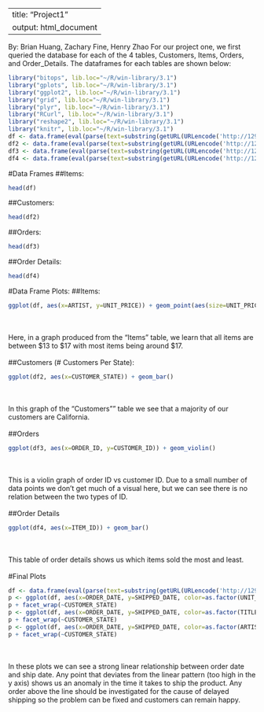 
---
title: "Project1"
output: html_document
---
By: Brian Huang, Zachary Fine, Henry Zhao
For our project one, we first queried the database for each of the 4 tables, Customers, Items, Orders, and Order_Details. The dataframes for each tables are shown below:
```r
library("bitops", lib.loc="~/R/win-library/3.1")
library("gplots", lib.loc="~/R/win-library/3.1")
library("ggplot2", lib.loc="~/R/win-library/3.1")
library("grid", lib.loc="~/R/win-library/3.1")
library("plyr", lib.loc="~/R/win-library/3.1")
library("RCurl", lib.loc="~/R/win-library/3.1")
library("reshape2", lib.loc="~/R/win-library/3.1")
library("knitr", lib.loc="~/R/win-library/3.1")
df <- data.frame(eval(parse(text=substring(getURL(URLencode('http://129.152.144.84:5001/rest/native/?query="select * FROM items"'), httpheader=c(DB='jdbc:oracle:thin:@129.152.144.84:1521/PDB1.usuniversi01134.oraclecloud.internal', USER='DV_ORDERS', PASS='orcl', MODE='native_mode', MODEL='model', returnFor = 'R', returnDimensions = 'False'), verbose = TRUE), 1, 2^31-1))))
df2 <- data.frame(eval(parse(text=substring(getURL(URLencode('http://129.152.144.84:5001/rest/native/?query="select * FROM customers"'), httpheader=c(DB='jdbc:oracle:thin:@129.152.144.84:1521/PDB1.usuniversi01134.oraclecloud.internal', USER='DV_ORDERS', PASS='orcl', MODE='native_mode', MODEL='model', returnFor = 'R', returnDimensions = 'False'), verbose = TRUE), 1, 2^31-1))))
df3 <- data.frame(eval(parse(text=substring(getURL(URLencode('http://129.152.144.84:5001/rest/native/?query="select * FROM orders"'), httpheader=c(DB='jdbc:oracle:thin:@129.152.144.84:1521/PDB1.usuniversi01134.oraclecloud.internal', USER='DV_ORDERS', PASS='orcl', MODE='native_mode', MODEL='model', returnFor = 'R', returnDimensions = 'False'), verbose = TRUE), 1, 2^31-1))))
df4 <- data.frame(eval(parse(text=substring(getURL(URLencode('http://129.152.144.84:5001/rest/native/?query="select * FROM order_details"'), httpheader=c(DB='jdbc:oracle:thin:@129.152.144.84:1521/PDB1.usuniversi01134.oraclecloud.internal', USER='DV_ORDERS', PASS='orcl', MODE='native_mode', MODEL='model', returnFor = 'R', returnDimensions = 'False'), verbose = TRUE), 1, 2^31-1))))
```
#Data Frames
##Items:
```r
head(df)
```
##Customers:
```r
head(df2)
```
##Orders:
```r
head(df3)
```
##Order Details:
```r
head(df4)
```
#Data Frame Plots:
##Items:
```r
ggplot(df, aes(x=ARTIST, y=UNIT_PRICE)) + geom_point(aes(size=UNIT_PRICE))
```
<br><br>
Here, in a graph produced from the "Items" table, we learn that all items are between $13 to $17 with most items being around $17.
<br><br>
##Customers (# Customers Per State):
```r
ggplot(df2, aes(x=CUSTOMER_STATE)) + geom_bar()
```
<br><br>
In this graph of the "Customers"" table we see that a majority of our customers are California.
<br><br>
##Orders
```r
ggplot(df3, aes(x=ORDER_ID, y=CUSTOMER_ID)) + geom_violin()
```
<br><br>
This is a violin graph of order ID vs customer ID. Due to a small number of data points we don't get much of a visual here, but we can see there is no relation between the two types of ID.
<br><br>
##Order Details
```r
ggplot(df4, aes(x=ITEM_ID)) + geom_bar()
```
<br><br>
This table of order details shows us which items sold the most and least.
<br><br>
#Final Plots
```r
df <- data.frame(eval(parse(text=substring(getURL(URLencode('http://129.152.144.84:5001/rest/native/?query="select * from orders o join customers c on o.customer_id = c.customer_id join order_details d on o.order_id = d.order_id join items i on d.item_id = i.item_id"'), httpheader=c(DB='jdbc:oracle:thin:@129.152.144.84:1521/PDB1.usuniversi01134.oraclecloud.internal', USER='DV_ORDERS', PASS='orcl', MODE='native_mode', MODEL='model', returnFor = 'R', returnDimensions = 'False'), verbose = TRUE), 1, 2^31-1))))
p <- ggplot(df, aes(x=ORDER_DATE, y=SHIPPED_DATE, color=as.factor(UNIT_PRICE))) + geom_point()
p + facet_wrap(~CUSTOMER_STATE)
p <- ggplot(df, aes(x=ORDER_DATE, y=SHIPPED_DATE, color=as.factor(TITLE))) + geom_point()
p + facet_wrap(~CUSTOMER_STATE)
p <- ggplot(df, aes(x=ORDER_DATE, y=SHIPPED_DATE, color=as.factor(ARTIST))) + geom_point()
p + facet_wrap(~CUSTOMER_STATE)
```
<br><br>
In these plots we can see a strong linear relationship between order date and ship date. Any point that deviates from the linear pattern (too high in the y axis) shows us an anomaly in the time it takes to ship the product. Any order above the line should be investigated for the cause of delayed shipping so the problem can be fixed and customers can remain happy.
